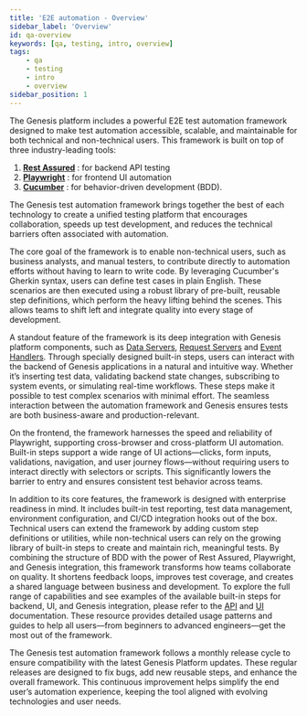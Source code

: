```yaml
---
title: 'E2E automation - Overview'
sidebar_label: 'Overview'
id: qa-overview
keywords: [qa, testing, intro, overview]
tags:
    - qa
    - testing
    - intro
    - overview
sidebar_position: 1
---
```


The Genesis platform includes a powerful E2E test automation framework designed to make test automation accessible, scalable, and maintainable for both technical and non-technical users.
This framework is built on top of three industry-leading tools: 

1. [**Rest Assured**](https://rest-assured.io/) : for backend API testing
2. [**Playwright**](https://playwright.dev/) : for frontend UI automation
3. [**Cucumber**](https://cucumber.io/) : for behavior-driven development (BDD).

The Genesis test automation framework brings together the best of each technology to create a unified testing platform that encourages collaboration, speeds up test development, and reduces the technical barriers often associated with automation.

The core goal of the framework is to enable non-technical users, such as business analysts, and manual testers, to contribute directly to automation efforts without having to learn to write code.
By leveraging Cucumber's Gherkin syntax, users can define test cases in plain English.
These scenarios are then executed using a robust library of pre-built, reusable step definitions, which perform the heavy lifting behind the scenes. This allows teams to shift left and integrate quality into every stage of development.

A standout feature of the framework is its deep integration with Genesis platform components, such as [Data Servers](/develop/server-capabilities/real-time-queries-data-server/), [Request Servers](/develop/server-capabilities/snapshot-queries-request-server/) and [Event Handlers](/develop/server-capabilities/core-business-logic-event-handler/). Through specially designed built-in steps, users can interact with the backend of Genesis applications in a natural and intuitive way. Whether it’s inserting test data, validating backend state changes, subscribing to system events, or simulating real-time workflows.
These steps make it possible to test complex scenarios with minimal effort.
The seamless interaction between the automation framework and Genesis ensures tests are both business-aware and production-relevant.

On the frontend, the framework harnesses the speed and reliability of Playwright, supporting cross-browser and cross-platform UI automation.
Built-in steps support a wide range of UI actions—clicks, form inputs, validations, navigation, and user journey flows—without requiring users to interact directly with selectors or scripts.
This significantly lowers the barrier to entry and ensures consistent test behavior across teams.

In addition to its core features, the framework is designed with enterprise readiness in mind. It includes built-in test reporting, test data management, environment configuration, and CI/CD integration hooks out of the box. Technical users can extend the framework by adding custom step definitions or utilities, while non-technical users can rely on the growing library of built-in steps to create and maintain rich, meaningful tests.
By combining the structure of BDD with the power of Rest Assured, Playwright, and Genesis integration, this framework transforms how teams collaborate on quality. It shortens feedback loops, improves test coverage, and creates a shared language between business and development.
To explore the full range of capabilities and see examples of the available built-in steps for backend, UI, and Genesis integration, please refer to the [API](/develop/qa/qa-api/qa-api/) and [UI](/develop/qa/qa-ui/qa-ui/) documentation. These resource provides detailed usage patterns and guides to help all users—from beginners to advanced engineers—get the most out of the framework.

 The Genesis test automation framework follows a monthly release cycle to ensure compatibility with the latest Genesis Platform updates.
 These regular releases are designed to fix bugs, add new reusable steps, and enhance the overall framework.
 This continuous improvement helps simplify the end user’s automation experience, keeping the tool aligned with evolving technologies and user needs.
